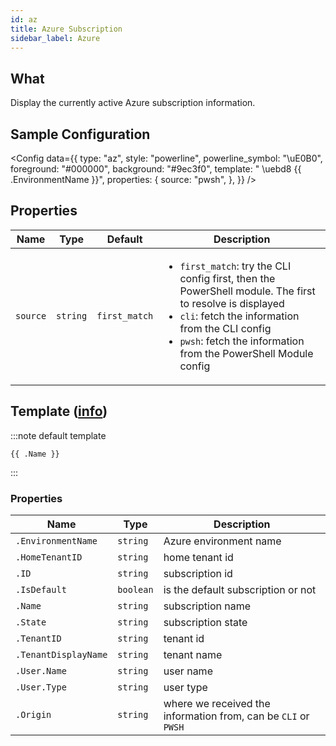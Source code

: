 ```yaml
---
id: az
title: Azure Subscription
sidebar_label: Azure
---
```


## What

Display the currently active Azure subscription information.

## Sample Configuration


<Config
  data={{
    type: "az",
    style: "powerline",
    powerline_symbol: "\uE0B0",
    foreground: "#000000",
    background: "#9ec3f0",
    template: " \uebd8 {{ .EnvironmentName }}",
    properties: {
      source: "pwsh",
    },
  }}
/>

## Properties

| Name     |   Type   |    Default    | Description                                                                                                                                                                                                                                               |
| -------- | :------: | :-----------: | --------------------------------------------------------------------------------------------------------------------------------------------------------------------------------------------------------------------------------------------------------- |
| `source` | `string` | `first_match` | <ul><li>`first_match`: try the CLI config first, then the PowerShell module. The first to resolve is displayed</li><li>`cli`: fetch the information from the CLI config</li><li>`pwsh`: fetch the information from the PowerShell Module config</li></ul> |

## Template ([info][templates])

:::note default template

```template
{{ .Name }}
```

:::

### Properties

| Name                 | Type      | Description                                                    |
| -------------------- | --------- | -------------------------------------------------------------- |
| `.EnvironmentName`   | `string`  | Azure environment name                                         |
| `.HomeTenantID`      | `string`  | home tenant id                                                 |
| `.ID`                | `string`  | subscription id                                                |
| `.IsDefault`         | `boolean` | is the default subscription or not                             |
| `.Name`              | `string`  | subscription name                                              |
| `.State`             | `string`  | subscription state                                             |
| `.TenantID`          | `string`  | tenant id                                                      |
| `.TenantDisplayName` | `string`  | tenant name                                                    |
| `.User.Name`         | `string`  | user name                                                      |
| `.User.Type`         | `string`  | user type                                                      |
| `.Origin`            | `string`  | where we received the information from, can be `CLI` or `PWSH` |

[templates]: /docs/configuration/templates
[az]: https://www.powershellgallery.com/packages/Az
